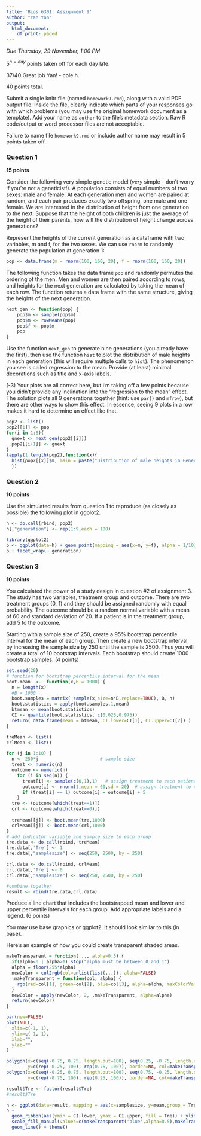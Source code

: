 ```yaml
---
title: 'Bios 6301: Assignment 9'
author: "Yan Yan"
output:
  html_document:
    df_print: paged
---
```


*Due Thursday, 29 November, 1:00 PM*

$5^{n=day}$ points taken off for each day late.

37/40 Great job Yan! - cole h.

40 points total.

Submit a single knitr file (named `homework9.rmd`), along with a valid PDF output file. Inside the file, clearly indicate which parts of your responses go with which problems (you may use the original homework document as a template). Add your name as `author` to the file's metadata section. Raw R code/output or word processor files are not acceptable.

Failure to name file `homework9.rmd` or include author name may result in 5 points taken off.

### Question 1 ###

**15 points**

Consider the following very simple genetic model (*very* simple -- don't worry if you're not a geneticist!). A population consists of equal numbers of two sexes: male and female. At each generation men and women are paired at random, and each pair produces exactly two offspring, one male and one female. We are interested in the distribution of height from one generation to the next. Suppose that the height of both children is just the average of the height of their parents, how will the distribution of height change across generations?

Represent the heights of the current generation as a dataframe with two variables, m and f, for the two sexes. We can use `rnorm` to randomly generate the population at generation 1:

```r
pop <- data.frame(m = rnorm(100, 160, 20), f = rnorm(100, 160, 20))
```

The following function takes the data frame `pop` and randomly permutes the ordering of the men. Men and women are then paired according to rows, and heights for the next generation are calculated by taking the mean of each row. The function returns a data frame with the same structure, giving the heights of the next generation.

```r
next_gen <- function(pop) {
    pop$m <- sample(pop$m)
    pop$m <- rowMeans(pop)
    pop$f <- pop$m
    pop
}
```

Use the function `next_gen` to generate nine generations (you already have the first), then use the function `hist` to plot the distribution of male heights in each generation (this will require multiple calls to `hist`). The phenomenon you see is called regression to the mean.  Provide (at least) minimal decorations such as title and x-axis labels.


(-3) Your plots are all correct here, but I'm taking off a few points because you didn't provide any inclination into the "regression to the mean" effect. The solution plots all 9 generations together (hint: use `par()` and `mfrow`), but there are other ways to show this effect. In essence, seeing 9 plots in a row makes it hard to determine an effect like that.

```r
pop2 <- list()
pop2[[1]] <- pop
for(i in 1:8){
  gnext <- next_gen(pop2[[i]])
  pop2[[i+1]] <- gnext
}
lapply(1:length(pop2),function(x){
  hist(pop2[[x]]$m, main = paste("Distribution of male heights in Generation",x, sep = ''), xlab = "Height ")
  })
```


### Question 2 ###

**10 points**

Use the simulated results from question 1 to reproduce (as closely as possible) the following plot in ggplot2.


```r

h <- do.call(rbind, pop2)
h[,"generation"] <- rep(1:9,each = 100)

library(ggplot2)
p <- ggplot(data=h) + geom_point(mapping = aes(x=m, y=f), alpha = 1/10)
p + facet_wrap(~ generation)

```


### Question 3 ###

**10 points**

You calculated the power of a study design in question #2 of assignment 3. The study has two variables, treatment group and outcome. There are two treatment groups (0, 1) and they should be assigned randomly with equal probability. The outcome should be a random normal variable with a mean of 60 and standard deviation of 20. If a patient is in the treatment group, add 5 to the outcome.

Starting with a sample size of 250, create a 95% bootstrap percentile interval for the mean of each group. Then create a new bootstrap interval by increasing the sample size by 250 until the sample is 2500. Thus you will create a total of 10 bootstrap intervals.  Each bootstrap should create 1000 bootstrap samples. (4 points)
```r
set.seed(20)
# function for bootstrap percentile interval for the mean
boot.mean  <-  function(x,B = 1000) {
  n = length(x)
  #B = 1000
  boot.samples = matrix( sample(x,size=n*B,replace=TRUE), B, n)
  boot.statistics = apply(boot.samples,1,mean)
  btmean <- mean(boot.statistics)
  CI <- quantile(boot.statistics, c(0.025,0.975))
  return( data.frame(mean = btmean, CI.lower=CI[1], CI.upper=CI[2]) )
}

treMean <- list()
crlMean <- list()

for (j in 1:10) {
  n <- 250*j                       # sample size 
  treat <- numeric(n)
  outcome <- numeric(n)
    for (i in seq(n)) {
      treat[i] <- sample(c(0,1),1)   # assign treatment to each patient
      outcome[i] <- rnorm(1,mean = 60,sd = 20)  # assign treatment to each patient
      if (treat[i] == 1) outcome[i] = outcome[i] + 5
    }
  tre <- (outcome[which(treat==1)])
  crl <- (outcome[which(treat==0)])
  
  treMean[[j]] <- boot.mean(tre,1000)
  crlMean[[j]] <- boot.mean(crl,1000)
} 
# add indicator variable and sample size to each group
tre.data <- do.call(rbind, treMean)
tre.data[,'Tre'] <- 1
tre.data[,"samplesize"] <- seq(250, 2500, by = 250)

crl.data <- do.call(rbind, crlMean)
crl.data[,'Tre'] <- 0
crl.data[,"samplesize"] <- seq(250, 2500, by = 250)

#combine together
result <- rbind(tre.data,crl.data)

```



Produce a line chart that includes the bootstrapped mean and lower and upper percentile intervals for each group.  Add appropriate labels and a legend. (6 points)

You may use base graphics or ggplot2.  It should look similar to this (in base).


Here's an example of how you could create transparent shaded areas.

```r
makeTransparent = function(..., alpha=0.5) {
  if(alpha<0 | alpha>1) stop("alpha must be between 0 and 1")
  alpha = floor(255*alpha)  
  newColor = col2rgb(col=unlist(list(...)), alpha=FALSE)
  .makeTransparent = function(col, alpha) {
    rgb(red=col[1], green=col[2], blue=col[3], alpha=alpha, maxColorValue=255)
  }
  newColor = apply(newColor, 2, .makeTransparent, alpha=alpha)
  return(newColor)
}

par(new=FALSE)
plot(NULL,
  xlim=c(-1, 1),
  ylim=c(-1, 1),
  xlab="",
  ylab=""
)

polygon(x=c(seq(-0.75, 0.25, length.out=100), seq(0.25, -0.75, length.out=100)),
        y=c(rep(-0.25, 100), rep(0.75, 100)), border=NA, col=makeTransparent('blue',alpha=0.5))
polygon(x=c(seq(-0.25, 0.75, length.out=100), seq(0.75, -0.25, length.out=100)),
        y=c(rep(-0.75, 100), rep(0.25, 100)), border=NA, col=makeTransparent('red',alpha=0.5))
```



```r

result$Tre <- factor(result$Tre)
#result$Tre

h <- ggplot(data=result, mapping = aes(x=samplesize, y=mean,group = Tre))
h +
  geom_ribbon(aes(ymin = CI.lower, ymax = CI.upper, fill = Tre)) + ylim(55,70) +
  scale_fill_manual(values=c(makeTransparent('blue',alpha=0.5),makeTransparent('red',alpha=0.5)))+
  geom_line() + theme()
 
```

